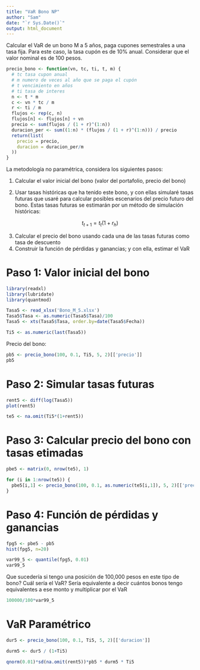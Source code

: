 ```yaml
---
title: "VaR Bono NP"
author: "Sam"
date: "`r Sys.Date()`"
output: html_document
---
```


Calcular el VaR de un bono M a 5 años, paga cupones semestrales a una tasa fija. Para este caso, la tasa cupón es de 10% anual. Considerar que el valor nominal es de 100 pesos.

```r
precio_bono <- function(vn, tc, ti, t, m) {
  # tc tasa cupon anual
  # m numero de veces al año que se paga el cupón
  # t vencimiento en años
  # ti tasa de interes 
  n <- t * m               
  c <- vn * tc / m         
  r <- ti / m               
  flujos <- rep(c, n)
  flujos[n] <- flujos[n] + vn  
  precio <- sum(flujos / (1 + r)^(1:n))
  duracion_per <- sum((1:n) * (flujos / (1 + r)^(1:n))) / precio
  return(list(
    precio = precio,
    duracion = duracion_per/m
  ))
}
```

La metodología no paramétrica, considera los siguientes pasos:

1.  Calcular el valor inicial del bono (valor del portafolio, precio del bono)

2.  Usar tasas históricas que ha tenido este bono, y con ellas simularé tasas futuras que usaré para calcular posibles escenarios del precio futuro del bono. Estas tasas futuras se estimarán por un método de simulación históricas:

$$
t_{t+1}=t_t(1+r_h)
$$

3.  Calcular el precio del bono usando cada una de las tasas futuras como tasa de descuento
4.  Construir la función de pérdidas y ganancias; y con ella, estimar el VaR

# Paso 1: Valor inicial del bono

```r
library(readxl)
library(lubridate)
library(quantmod)
```

```r
Tasa5 <- read_xlsx('Bono_M_5.xlsx')
Tasa5$Tasa <- as.numeric(Tasa5$Tasa)/100
Tasa5 <- xts(Tasa5$Tasa, order.by=date(Tasa5$Fecha))

Ti5 <- as.numeric(last(Tasa5))
```

Precio del bono:

```r
pb5 <- precio_bono(100, 0.1, Ti5, 5, 2)[['precio']]
pb5
```

# Paso 2: Simular tasas futuras

```r
rent5 <- diff(log(Tasa5))
plot(rent5)
```

```r
te5 <- na.omit(Ti5*(1+rent5))
```

# Paso 3: Calcular precio del bono con tasas etimadas

```r
pbe5 <- matrix(0, nrow(te5), 1)

for (i in 1:nrow(te5)) {
  pbe5[i,1] <- precio_bono(100, 0.1, as.numeric(te5[i,1]), 5, 2)[['precio']]
}
```

# Paso 4: Función de pérdidas y ganancias

```r
fpg5 <- pbe5 - pb5
hist(fpg5, n=20)
```

```r
var99_5 <- quantile(fpg5, 0.01)
var99_5
```

Que sucedería si tengo una posición de 100,000 pesos en este tipo de bono? Cuál sería el VaR? Sería equivalente a decir cuántos bonos tengo equivalentes a ese monto y multiplicar por el VaR

```r
100000/100*var99_5
```

# VaR Paramétrico

```r
dur5 <- precio_bono(100, 0.1, Ti5, 5, 2)[['duracion']]

durm5 <- dur5 / (1+Ti5)

qnorm(0.01)*sd(na.omit(rent5))*pb5 * durm5 * Ti5
```
